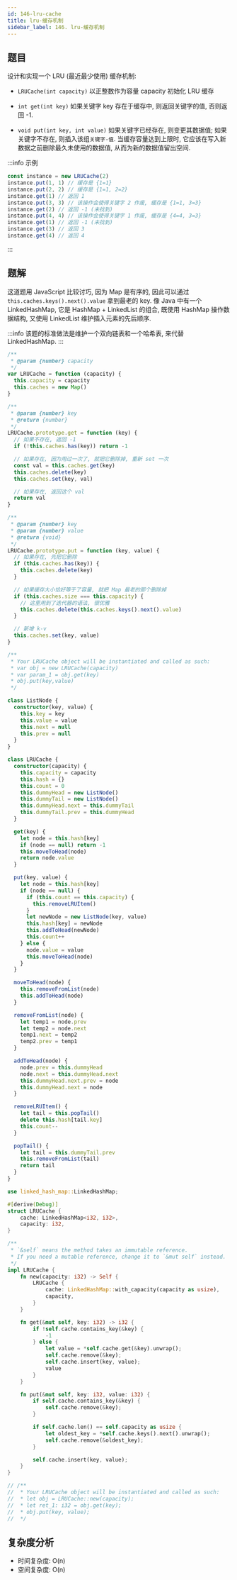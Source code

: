 ```yaml
---
id: 146-lru-cache
title: lru-缓存机制
sidebar_label: 146. lru-缓存机制
---
```


## 题目

设计和实现一个 LRU (最近最少使用) 缓存机制:

- `LRUCache(int capacity)` 以正整数作为容量 capacity 初始化 LRU 缓存

- `int get(int key)` 如果关键字 key 存在于缓存中, 则返回关键字的值, 否则返回 -1.

- `void put(int key, int value)` 如果关键字已经存在, 则变更其数据值; 如果关键字不存在, 则插入该组`关键字-值`. 当缓存容量达到上限时, 它应该在写入新数据之前删除最久未使用的数据值, 从而为新的数据值留出空间.

:::info 示例

```ts
const instance = new LRUCache(2)
instance.put(1, 1) // 缓存是 {1=1}
instance.put(2, 2) // 缓存是 {1=1, 2=2}
instance.get(1) // 返回 1
instance.put(3, 3) // 该操作会使得关键字 2 作废, 缓存是 {1=1, 3=3}
instance.get(2) // 返回 -1 (未找到)
instance.put(4, 4) // 该操作会使得关键字 1 作废, 缓存是 {4=4, 3=3}
instance.get(1) // 返回 -1 (未找到)
instance.get(3) // 返回 3
instance.get(4) // 返回 4
```

:::

## 题解

这道题用 JavaScript 比较讨巧, 因为 Map 是有序的, 因此可以通过 `this.caches.keys().next().value` 拿到最老的 key. 像 Java 中有一个 LinkedHashMap, 它是 HashMap + LinkedList 的组合, 既使用 HashMap 操作数据结构, 又使用 LinkedList 维护插入元素的先后顺序.

:::info
该题的标准做法是维护一个双向链表和一个哈希表, 来代替 LinkedHashMap.
:::


<Tabs>
  <TabItem value="JavaScript" label="JavaScript" default>

```ts
/**
 * @param {number} capacity
 */
var LRUCache = function (capacity) {
  this.capacity = capacity
  this.caches = new Map()
}

/**
 * @param {number} key
 * @return {number}
 */
LRUCache.prototype.get = function (key) {
  // 如果不存在, 返回 -1
  if (!this.caches.has(key)) return -1

  // 如果存在, 因为用过一次了, 就把它删除掉, 重新 set 一次
  const val = this.caches.get(key)
  this.caches.delete(key)
  this.caches.set(key, val)

  // 如果存在, 返回这个 val
  return val
}

/**
 * @param {number} key
 * @param {number} value
 * @return {void}
 */
LRUCache.prototype.put = function (key, value) {
  // 如果存在, 先把它删除
  if (this.caches.has(key)) {
    this.caches.delete(key)
  }

  // 如果缓存大小恰好等于了容量, 就把 Map 最老的那个删除掉
  if (this.caches.size === this.capacity) {
    // 这里用到了迭代器的语法, 很优雅
    this.caches.delete(this.caches.keys().next().value)
  }

  // 新增 k-v
  this.caches.set(key, value)
}

/**
 * Your LRUCache object will be instantiated and called as such:
 * var obj = new LRUCache(capacity)
 * var param_1 = obj.get(key)
 * obj.put(key,value)
 */
```

</TabItem>

<TabItem value='JavaScript 双向链表' label='JavaScript 双向链表'>

```ts
class ListNode {
  constructor(key, value) {
    this.key = key
    this.value = value
    this.next = null
    this.prev = null
  }
}

class LRUCache {
  constructor(capacity) {
    this.capacity = capacity
    this.hash = {}
    this.count = 0
    this.dummyHead = new ListNode()
    this.dummyTail = new ListNode()
    this.dummyHead.next = this.dummyTail
    this.dummyTail.prev = this.dummyHead
  }

  get(key) {
    let node = this.hash[key]
    if (node == null) return -1
    this.moveToHead(node)
    return node.value
  }

  put(key, value) {
    let node = this.hash[key]
    if (node == null) {
      if (this.count == this.capacity) {
        this.removeLRUItem()
      }
      let newNode = new ListNode(key, value)
      this.hash[key] = newNode
      this.addToHead(newNode)
      this.count++
    } else {
      node.value = value
      this.moveToHead(node)
    }
  }

  moveToHead(node) {
    this.removeFromList(node)
    this.addToHead(node)
  }

  removeFromList(node) {
    let temp1 = node.prev
    let temp2 = node.next
    temp1.next = temp2
    temp2.prev = temp1
  }

  addToHead(node) {
    node.prev = this.dummyHead
    node.next = this.dummyHead.next
    this.dummyHead.next.prev = node
    this.dummyHead.next = node
  }

  removeLRUItem() {
    let tail = this.popTail()
    delete this.hash[tail.key]
    this.count--
  }

  popTail() {
    let tail = this.dummyTail.prev
    this.removeFromList(tail)
    return tail
  }
}
```

</TabItem>

<TabItem value="Rust" label="Rust">

```rust
use linked_hash_map::LinkedHashMap;

#[derive(Debug)]
struct LRUCache {
    cache: LinkedHashMap<i32, i32>,
    capacity: i32,
}

/**
 * `&self` means the method takes an immutable reference.
 * If you need a mutable reference, change it to `&mut self` instead.
 */
impl LRUCache {
    fn new(capacity: i32) -> Self {
        LRUCache {
            cache: LinkedHashMap::with_capacity(capacity as usize),
            capacity,
        }
    }

    fn get(&mut self, key: i32) -> i32 {
        if !self.cache.contains_key(&key) {
            -1
        } else {
            let value = *self.cache.get(&key).unwrap();
            self.cache.remove(&key);
            self.cache.insert(key, value);
            value
        }
    }

    fn put(&mut self, key: i32, value: i32) {
        if self.cache.contains_key(&key) {
            self.cache.remove(&key);
        }

        if self.cache.len() == self.capacity as usize {
            let oldest_key = *self.cache.keys().next().unwrap();
            self.cache.remove(&oldest_key);
        }

        self.cache.insert(key, value);
    }
}

// /**
//  * Your LRUCache object will be instantiated and called as such:
//  * let obj = LRUCache::new(capacity);
//  * let ret_1: i32 = obj.get(key);
//  * obj.put(key, value);
//  */
```

</TabItem>
</Tabs>

## 复杂度分析

- 时间复杂度: O(n)
- 空间复杂度: O(n)
